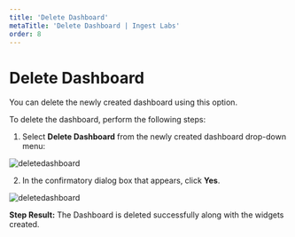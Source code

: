---
title: 'Delete Dashboard'
metaTitle: 'Delete Dashboard | Ingest Labs'
order: 8
---

# Delete Dashboard

You can delete the newly created dashboard using this option.

To delete the dashboard, perform the following steps:

1.	Select **Delete Dashboard** from the newly created dashboard drop-down menu:

![deletedashboard](/images/dashboardimages/deletedashboard.png)

2.	In the confirmatory dialog box that appears, click **Yes**.

![deletedashboard](/images/dashboardimages/deletesuccess.png)

**Step Result:** The Dashboard is deleted successfully along with the widgets created.